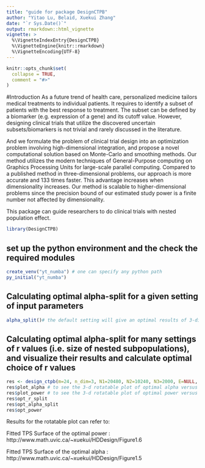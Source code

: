```yaml
---
title: "guide for package DesignCTPB"
author: "Yitao Lu, Belaid, Xuekui Zhang"
date: "`r Sys.Date()`"
output: rmarkdown::html_vignette
vignette: >
  %\VignetteIndexEntry{DesignCTPB}
  %\VignetteEngine{knitr::rmarkdown}
  %\VignetteEncoding{UTF-8}
---
```


```r
knitr::opts_chunk$set(
  collapse = TRUE,
  comment = "#>"
)
```
#Introduction
As a future trend of health care, personalized medicine tailors medical treatments to individual patients. It requires to identify a subset of patients with the best response to treatment. The subset can be defined by a biomarker (e.g. expression of a gene) and its cutoff value. However, designing clinical trials that utilize the discovered uncertain subsets/biomarkers is not trivial and rarely discussed in the literature. 

And we formulate the problem of clinical trial design into an optimization problem involving high-dimensional integration, and propose a novel computational solution based on Monte-Carlo and smoothing methods.  Our method utilizes the modern techniques of General-Purpose computing on Graphics Processing Units for large-scale parallel computing. Compared to a published method in three-dimensional problems, our approach is more accurate and 133 times faster. This advantage increases when dimensionality increases.  Our method is scalable to higher-dimensional problems since the precision bound of our estimated study power is a finite number not affected by dimensionality.

This package can guide researchers to do clinical trials with nested population effect. 



```r
library(DesignCTPB)
```

## set up the python environment and the check the required modules 
```r

create_venv("yt_numba") # one can specify any python path 
py_initial("yt_numba")
```

## Calculating optimal alpha-split for a given setting of input parameters
```r
alpha_split()# the default setting will give an optimal results of 3-dimensional case
```


## Calculating optimal alpha-split for many settings of r values (i.e. size of nested subpopulations), and visualize their results and calculate optimal choice of r values
```r
res <- design_ctpb(m=24, n_dim=3, N1=20480, N2=10240, N3=2000, E=NULL, SIGMA=NULL, sd_full=1/base::sqrt(20), DELTA=NULL, delta_linear_bd=c(0.2,0.8), seed=NULL)
res$plot_alpha # to see the 3-d rotatable plot of optimal alpha versus r2 and r3.
res$plot_power # to see the 3-d rotatable plot of optimal power versus r2 and r3.
res$opt_r_split
res$opt_alpha_split
res$opt_power
```

Results for the rotatable plot can refer to:

Fitted TPS Surface of the optimal power : http://www.math.uvic.ca/~xuekui/HDDesign/Figure1.6 

Fitted TPS Surface of the optimal alpha : http://www.math.uvic.ca/~xuekui/HDDesign/Figure1.5

